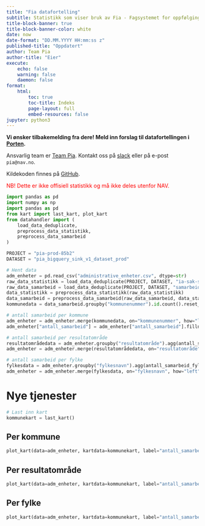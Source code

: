 ```yaml
---
title: "Fia datafortelling"
subtitle: Statistikk som viser bruk av Fia - Fagsystemet for oppfølging av IA-oppdraget i NAV.
title-block-banner: true
title-block-banner-color: white
date: now
date-format: "DD.MM.YYYY HH:mm:ss z"
published-title: "Oppdatert"
author: Team Pia
author-title: "Eier"
execute:
    echo: false
    warning: false
    daemon: false
format:
    html:
        toc: true
        toc-title: Indeks
        page-layout: full
        embed-resources: false
jupyter: python3
---
```


**Vi ønsker tilbakemelding fra dere! Meld inn forslag til datafortellingen i [Porten](https://jira.adeo.no/plugins/servlet/desk/portal/541/create/4362).**

Ansvarlig team er [Team Pia](https://teamkatalog.nav.no/team/b347ac99-c382-4e5a-a1dd-532e91110e2a).
Kontakt oss på [slack](https://nav-it.slack.com/archives/C02DL347ZT2) eller på e-post `pia@nav.no`.

Kildekoden finnes på [GitHub](https://github.com/navikt/fia-datafortelling).

<span style="color:red;">
NB! Dette er ikke offisiell statistikk og må ikke deles utenfor NAV.
</span>

```python
import pandas as pd
import numpy as np
import pandas as pd
from kart import last_kart, plot_kart
from datahandler import (
    load_data_deduplicate,
    preprocess_data_statistikk,
    preprocess_data_samarbeid
)

PROJECT = "pia-prod-85b2"
DATASET = "pia_bigquery_sink_v1_dataset_prod"
```


```python
# Hent data
adm_enheter = pd.read_csv("administrative_enheter.csv", dtype=str)
raw_data_statistikk = load_data_deduplicate(PROJECT, DATASET, "ia-sak-statistikk-v1", "endretAvHendelseId")
raw_data_samarbeid = load_data_deduplicate(PROJECT, DATASET, "samarbeid-v1", distinct_colunms="id")
data_statistikk = preprocess_data_statistikk(raw_data_statistikk)
data_samarbeid = preprocess_data_samarbeid(raw_data_samarbeid, data_statistikk)
kommunedata = data_samarbeid.groupby("kommunenummer").id.count().reset_index().rename(columns={"id": "antall_samarbeid"})

# antall samarbeid per kommune
adm_enheter = adm_enheter.merge(kommunedata, on="kommunenummer", how="left")
adm_enheter["antall_samarbeid"] = adm_enheter["antall_samarbeid"].fillna(value=0)

# antall samarbeid per resultatområde
resultatområdedata = adm_enheter.groupby("resultatområde").agg(antall_samarbeid_resultatområde=("antall_samarbeid", "sum"))
adm_enheter = adm_enheter.merge(resultatområdedata, on="resultatområde", how="left")

# antall samarbeid per fylke
fylkesdata = adm_enheter.groupby("fylkesnavn").agg(antall_samarbeid_fylke=("antall_samarbeid", "sum"))
adm_enheter = adm_enheter.merge(fylkesdata, on="fylkesnavn", how="left")

```


# Nye tjenester

```python
# Last inn kart
kommunekart = last_kart()
```

::: {.panel-tabset}

## Per kommune
```python
plot_kart(data=adm_enheter, kartdata=kommunekart, label="antall_samarbeid", colormap="mint")
```

## Per resultatområde

```python
plot_kart(data=adm_enheter, kartdata=kommunekart, label="antall_samarbeid_resultatområde", colormap="mint")
```

## Per fylke
```python
plot_kart(data=adm_enheter, kartdata=kommunekart, label="antall_samarbeid_fylke", colormap="mint")
```

:::
